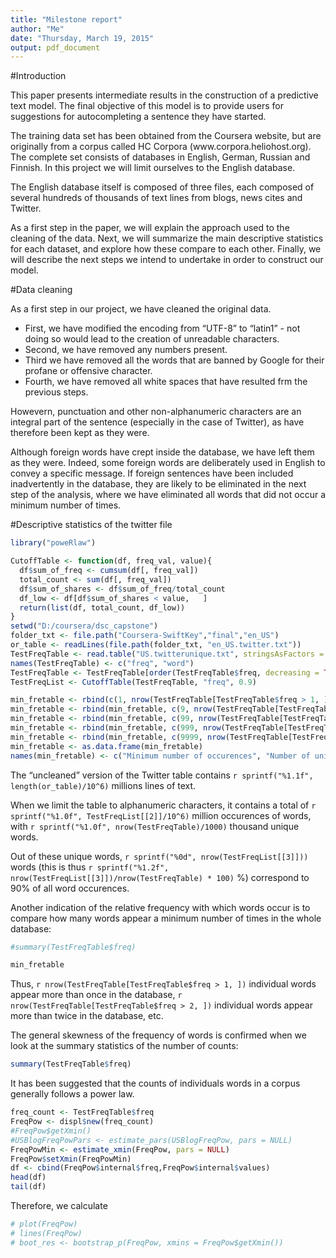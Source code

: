 ```yaml
---
title: "Milestone report"
author: "Me"
date: "Thursday, March 19, 2015"
output: pdf_document
---
```


#Introduction

This paper presents intermediate results in the construction of a predictive text model. The final objective
of this model is to provide users for suggestions for autocompleting a sentence they have started. 

The training data set has been obtained from the Coursera website, but are originally  from a corpus called HC Corpora (www.corpora.heliohost.org). The complete set consists of databases in English, German, Russian and Finnish. In this project we will limit ourselves to the English database. 

The English database itself is composed of three files, each composed of several hundreds of thousands of text lines from blogs, news cites and Twitter. 

As a first step in the paper, we will  explain the approach used to the cleaning of the data. Next, we will summarize the main descriptive statistics for each dataset, and explore how these compare to each other. Finally, we will describe the next steps we intend to undertake in order to construct our model. 


#Data cleaning

As a first step in our project, we have cleaned the original data. 

- First, we have modified the encoding from "UTF-8" to "latin1" - not doing so would lead to the creation of unreadable characters.
- Second, we have removed any numbers present.
- Third we have removed all the words that are banned by Google for their profane or offensive character.
- Fourth, we have removed all white spaces that have resulted frm the previous steps. 

Howevern, punctuation and other non-alphanumeric characters are an integral part of the sentence (especially in the case of Twitter), as have therefore been kept as they were.  

Although foreign words have crept inside the database, we have left them as they were. Indeed, some foreign words are deliberately used in English to convey a specific message. If foreign sentences have been included inadvertently in the database, they are likely to be eliminated in the next step of the analysis, where we have eliminated all words that did not occur a minimum number of times. 



#Descriptive statistics of the twitter file


```r
library("poweRlaw")

CutoffTable <- function(df, freq_val, value){
  df$sum_of_freq <- cumsum(df[, freq_val])
  total_count <- sum(df[, freq_val])
  df$sum_of_shares <- df$sum_of_freq/total_count
  df_low <- df[df$sum_of_shares < value,   ]
  return(list(df, total_count, df_low))
}
setwd("D:/coursera/dsc_capstone")
folder_txt <- file.path("Coursera-SwiftKey","final","en_US")
or_table <- readLines(file.path(folder_txt, "en_US.twitter.txt"))
TestFreqTable <- read.table("US.twitterunique.txt", stringsAsFactors = FALSE)
names(TestFreqTable) <- c("freq", "word")
TestFreqTable <- TestFreqTable[order(TestFreqTable$freq, decreasing = TRUE), ]
TestFreqList <- CutoffTable(TestFreqTable, "freq", 0.9)

min_fretable <- rbind(c(1, nrow(TestFreqTable[TestFreqTable$freq > 1, ])), c(2,nrow( TestFreqTable[TestFreqTable$freq > 2, ])))
min_fretable <- rbind(min_fretable, c(9, nrow(TestFreqTable[TestFreqTable$freq > 9, ])))
min_fretable <- rbind(min_fretable, c(99, nrow(TestFreqTable[TestFreqTable$freq > 99, ])))
min_fretable <- rbind(min_fretable, c(999, nrow(TestFreqTable[TestFreqTable$freq > 999,])))
min_fretable <- rbind(min_fretable, c(9999, nrow(TestFreqTable[TestFreqTable$freq > 9999, ])))
min_fretable <- as.data.frame(min_fretable)
names(min_fretable) <- c("Minimum number of occurences", "Number of unique words")


```

The "uncleaned" version of the Twitter table contains `r sprintf("%1.1f", length(or_table)/10^6)` millions lines of text. 

When we limit the table to alphanumeric characters, it contains a total of
`r sprintf("%1.0f", TestFreqList[[2]]/10^6) ` million occurences of words, with  `r sprintf("%1.0f", nrow(TestFreqTable)/1000) ` thousand unique words.

Out of these unique words, `r sprintf("%0d", nrow(TestFreqList[[3]])) ` words (this is thus `r sprintf("%1.2f", nrow(TestFreqList[[3]])/nrow(TestFreqTable) * 100) ` %) correspond to 90% of all word occurences.

Another indication of the relative frequency with which words occur is to compare how many words 
appear a minimum number of times in the whole database: 

```r
#summary(TestFreqTable$freq)

min_fretable

```

Thus, `r nrow(TestFreqTable[TestFreqTable$freq > 1, ])` individual words appear more than once in the database,
`r nrow(TestFreqTable[TestFreqTable$freq > 2, ])` individual words appear more than twice in the database, etc.

The general skewness of the frequency of words is confirmed when we look at the summary statistics of the number of counts: 

```r
summary(TestFreqTable$freq)
```

It has been suggested that the counts of individuals words in a corpus generally follows a power law.


```r
freq_count <- TestFreqTable$freq
FreqPow <- displ$new(freq_count)
#FreqPow$getXmin()
#USBlogFreqPowPars <- estimate_pars(USBlogFreqPow, pars = NULL)
FreqPowMin <- estimate_xmin(FreqPow, pars = NULL)
FreqPow$setXmin(FreqPowMin)
df <- cbind(FreqPow$internal$freq,FreqPow$internal$values)
head(df)
tail(df)
```

Therefore, we calculate 

```r
# plot(FreqPow)
# lines(FreqPow)
# boot_res <- bootstrap_p(FreqPow, xmins = FreqPow$getXmin())
```


